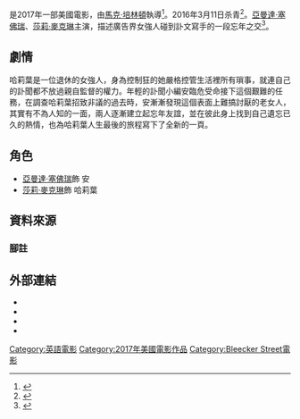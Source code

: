 {{NoteTA
|G1=Show
|G2=Movie
|T=zh-tw:她其實沒那麼壞;zh-hk:玩轉身後字;zh-cn:最后的话
|1=zh-tw:她其實沒那麼壞;zh-hk:玩轉身後字;zh-cn:最后的话
}}
{{Infobox film
| name =她其實沒那麼壞<br />''The Last Word''
| image =
| image_size =
| tw_name = 她其實沒那麼壞
| cn_name = 最后的话
| hk_name = 玩轉身後字
| director       = [[馬克·培林頓|馬克·培林頓]]
| producer       = 
| story          = 
| screenplay     = 
| starring = [[亞曼達·塞佛瑞|亞曼達·塞佛瑞]]<br>[[莎莉·麥克琳|莎莉·麥克琳]]
| music = 
| cinematography = 
| editing        = 
| studio         = 
| distributor    = 
| released       = {{Film date|2017|3|3|美國|2017|03|10|台灣|2017|05|11|香港}}
| runtime        = 108 mins
| country        = 美國
| language       = [[英文|英文]]
| budget         =
}}

{{作品名稱|name=''The Last Word''|hk=玩轉身後字|tw=她其實沒那麼壞|cn=最后的话}}是2017年一部美國電影，由[[馬克·培林頓|馬克·培林頓]]執導<ref>{{cite web|url=http://www.ssninsider.com/on-the-set-for-2516-vin-diesel-nina-dobrev-start-shooting-xxx-sequel-ben-affleck-wraps-production-on-live-by-night/|title=On the Set for 2/5/16: Vin Diesel & Nina Dobrev Start Shooting ‘xXx’ Sequel, Ben Affleck Wraps Production on ‘Live by Night’|website=SSN Insider|date=2016-02-05|access-date=2016-07-25|url-status=yes|archiveurl=https://web.archive.org/web/20160221163107/http://www.ssninsider.com/on-the-set-for-2516-vin-diesel-nina-dobrev-start-shooting-xxx-sequel-ben-affleck-wraps-production-on-live-by-night/|archivedate=2016-02-21}}</ref>。2016年3月11日杀青<ref>{{cite web|url=http://www.ssninsider.com/on-the-set-for-31116-taraji-p-henson-octavia-spencer-team-up-for-hidden-figures-while-jordan-peele-allison-williams-catherine-keener-wrap-get-out/|title=On the Set for 3/11/16: Taraji P. Henson & Octavia Spencer Team Up for ‘Hidden Figures’ While Jordan Peele, Allison Williams & Catherine Keener Wrap ‘Get Out’|website=SSN Insider|date=2016-03-11|access-date=2016-07-25|url-status=yes|archiveurl=https://web.archive.org/web/20170312080144/http://www.ssninsider.com/on-the-set-for-31116-taraji-p-henson-octavia-spencer-team-up-for-hidden-figures-while-jordan-peele-allison-williams-catherine-keener-wrap-get-out/|archivedate=2017-03-12}}</ref>。[[亞曼達·塞佛瑞|亞曼達·塞佛瑞]]、[[莎莉·麥克琳|莎莉·麥克琳]]主演，描述廣告界女強人碰到訃文寫手的一段忘年之交<ref>{{cite web|url=https://variety.com/2016/film/news/anne-heche-philip-baker-hall-shirley-maclaine-amanda-seyfried-last-word-1201701319/|title=Anne Heche, Philip Baker Hall Join Shirley MacLaine-Amanda Seyfried’s ‘Last Word’|website=[[Variety_(magazine)|Variety]]|first=Dave|last=McNary|date=2016-02-09|access-date=2016-07-25|archive-date=2021-04-21|archive-url=https://web.archive.org/web/20210421173643/https://variety.com/2016/film/news/anne-heche-philip-baker-hall-shirley-maclaine-amanda-seyfried-last-word-1201701319/|dead-url=no}}</ref>。

==劇情==
哈莉葉是一位退休的女強人，身為控制狂的她嚴格控管生活裡所有瑣事，就連自己的訃聞都不放過親自監督的權力。年輕的訃聞小編安臨危受命接下這個艱難的任務，在調查哈莉葉招致非議的過去時，安漸漸發現這個表面上難搞討厭的老女人，其實有不為人知的一面，兩人逐漸建立起忘年友誼，並在彼此身上找到自己遺忘已久的熱情，也為哈莉葉人生最後的旅程寫下了全新的一頁。

==角色==
*[[亞曼達·塞佛瑞|亞曼達·塞佛瑞]]飾 安
*[[莎莉·麥克琳|莎莉·麥克琳]]飾 哈莉葉

==資料來源==
===腳註===
{{REFLIST}}

==外部連結==
* {{IMDb title|5023260|The Last Word}}
* {{Mojo title|thelastword}}
* {{Rotten Tomatoes|The_Last_Word_2017}}
* {{Metacritic film|the-last-word}}

{{DEFAULTSORT:Last Word (2017 film), The}}
[[Category:英語電影|Category:英語電影]]
[[Category:2017年美國電影作品|Category:2017年美國電影作品]]
[[Category:Bleecker_Street電影|Category:Bleecker Street電影]]